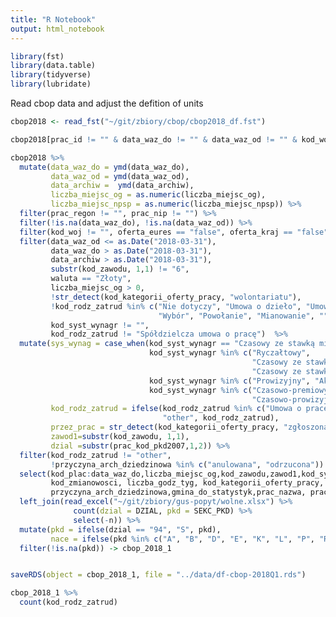 ```yaml
---
title: "R Notebook"
output: html_notebook
---
```


```r
library(fst)
library(data.table)
library(tidyverse)
library(lubridate)
```

Read cbop data and adjust the defition of units


```r
cbop2018 <- read_fst("~/git/zbiory/cbop/cbop2018_df.fst")

cbop2018[prac_id != "" & data_waz_do != "" & data_waz_od != "" & kod_woj != "" &  oferta_eures == "false" & oferta_kraj == "false" ]

cbop2018 %>%
  mutate(data_waz_do = ymd(data_waz_do),
         data_waz_od = ymd(data_waz_od),
         data_archiw =  ymd(data_archiw),
         liczba_miejsc_og = as.numeric(liczba_miejsc_og),
         liczba_miejsc_npsp = as.numeric(liczba_miejsc_npsp)) %>%
  filter(prac_regon != "", prac_nip != "") %>%
  filter(!is.na(data_waz_do), !is.na(data_waz_od)) %>%
  filter(kod_woj != "", oferta_eures == "false", oferta_kraj == "false") %>%
  filter(data_waz_od <= as.Date("2018-03-31"), 
         data_waz_do > as.Date("2018-03-31"),
         data_archiw > as.Date("2018-03-31"),
         substr(kod_zawodu, 1,1) != "6", 
         waluta == "Złoty",
         liczba_miejsc_og > 0, 
         !str_detect(kod_kategorii_oferty_pracy, "wolontariatu"),
         !kod_rodz_zatrud %in% c("Nie dotyczy", "Umowa o dzieło", "Umowa zlecenie / Umowa o świadczenie usług",
                                 "Wybór", "Powołanie", "Mianowanie", ""),
         kod_syst_wynagr != "",
         kod_rodz_zatrud != "Spółdzielcza umowa o pracę")  %>%
  mutate(sys_wynag = case_when(kod_syst_wynagr == "Czasowy ze stawką miesięczną" ~ "Monthly payment",
                               kod_syst_wynagr %in% c("Ryczałtowy", 
                                                      "Czasowy ze stawką godzinową", 
                                                      "Czasowy ze stawką tygodniową")  ~ "Hourly/weekly payment",
                               kod_syst_wynagr %in% c("Prowizyjny", "Akordowy") ~ "Results payment", 
                               kod_syst_wynagr %in% c("Czasowo-premiowy ze staw. godz", "Czasowo-premiowy ze staw. mies",
                                                      "Czasowo-prowizyjny")  ~ "Commision payment"),
         kod_rodz_zatrud = ifelse(kod_rodz_zatrud %in% c("Umowa o pracę w zastępstwie", "Umowa na czas wyk. określonej pracy"),
                                  "other", kod_rodz_zatrud),
         przez_prac = str_detect(kod_kategorii_oferty_pracy, "zgłoszona przez pracodawcę"),
         zawod1=substr(kod_zawodu, 1,1),
         dzial =substr(prac_kod_pkd2007,1,2)) %>%
  filter(kod_rodz_zatrud != "other",
         !przyczyna_arch_dziedzinowa %in% c("anulowana", "odrzucona")) %>%
  select(kod_plac:data_waz_do,liczba_miejsc_og,kod_zawodu,zawod1,kod_syst_wynagr, sys_wynag, kod_rodz_zatrud,
         kod_zmianowosci, liczba_godz_tyg, kod_kategorii_oferty_pracy, przez_prac,
         przyczyna_arch_dziedzinowa,gmina_do_statystyk,prac_nazwa, prac_kod_pkd2007,prac_nip,prac_regon,dzial) %>%
  left_join(read_excel("~/git/zbiory/gus-popyt/wolne.xlsx") %>% 
              count(dzial = DZIAL, pkd = SEKC_PKD) %>% 
              select(-n)) %>%
  mutate(pkd = ifelse(dzial == "94", "S", pkd),
         nace = ifelse(pkd %in% c("A", "B", "D", "E", "K", "L", "P", "R", "S"), "other", pkd)) %>%
  filter(!is.na(pkd)) -> cbop_2018_1


saveRDS(object = cbop_2018_1, file = "../data/df-cbop-2018Q1.rds")
```


```r
cbop_2018_1 %>%
  count(kod_rodz_zatrud) 
```

